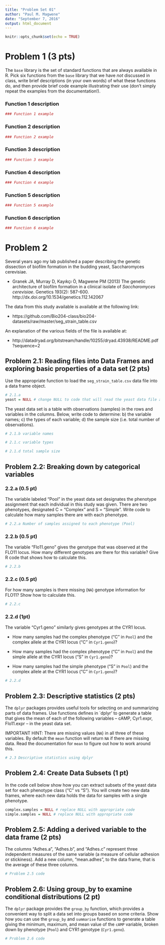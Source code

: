 ```yaml
---
title: "Problem Set 01"
author: "Paul M. Magwene"
date: "September 7, 2016"
output: html_document
---
```


```r
knitr::opts_chunk$set(echo = TRUE)
```

# Problem 1 (3 pts)

The `base` library is the set of standard functions that are always available in R.  Pick six functions from the `base` library that we have *not* discussed in class, write brief descriptions (in your own words) of what these functions do, and then provide brief code example illustrating their use (don't simply repeat the examples from the documentation!).

### Function 1 description

```r
### Function 1 example
```

### Function 2 description

```r
### Function 2 example
```

### Function 3 description

```r
### Function 3 example
```

### Function 4 description

```r
### Function 4 example
```

### Function 5 description

```r
### Function 5 example
```

### Function 6 description

```r
### Function 6 example
```


# Problem 2

Several years ago my lab published a paper describing the genetic dissection of biofilm formation in the budding yeast, Saccharomyces cerevisiae. 

 * Granek JA, Murray D, Kayıkçı Ö, Magwene PM (2013) The genetic architecture of biofilm formation in a clinical isolate of *Saccharomyces cerevisiae*. Genetics 193(2): 587-600. http://dx.doi.org/10.1534/genetics.112.142067

The data from this study available is available at the following link:

  * https://github.com/Bio204-class/bio204-datasets/raw/master/seg_strain_table.csv

An explanation of the various fields of the file is available at: 

  * http://datadryad.org/bitstream/handle/10255/dryad.43938/README.pdf?sequence=2
  
## Problem 2.1: Reading files into Data Frames and exploring basic properties of a data set (2 pts)

Use the appropriate function  to load the `seg_strain_table.csv` data file into a data frame object.

```r
# 2.1.a
yeast = NULL # change NULL to code that will read the yeast data file and return a data frame
```

The yeast data set is a table with observations (samples) in the rows and variables in the columns. Below, write code to determine: b) the variable names; c) the types of each variable; d) the sample size (i.e. total number of observations).

```r
# 2.1.b variable names
```

```r
# 2.1.c variable types
```

```r
# 2.1.d total sample size
```

## Problem 2.2: Breaking down by categorical variables

### 2.2.a (0.5 pt)

The variable labeled "Pool" in the yeast data set designates the phenotype assignment that each individual in this study was given. There are two phenotypes, designated C = "Complex" and S = "Simple". Write code to calculate how many samples there are with each phenotype.

```r
# 2.2.a Number of samples assigned to each phenotype (Pool)
```

### 2.2.b (0.5 pt)

The variable "Flo11.geno" gives the genotype that was observed at the FLO11 locus.  How many different genotypes  are there for this variable?  Give R code that shows how to calculate this.

```r
# 2.2.b
```

### 2.2.c (0.5 pt)

For how many samples is there missing (`NA`) genotype information for FLO11? Show how to calculate this.

```r
# 2.2.c
```

### 2.2.d (1pt)

The variable "Cyr1.geno" similarly gives genotypes at the CYR1 locus.  

 * How many samples had the complex phenotype ("C" in `Pool`) and the complex allele at the CYR1 locus ("C" in `Cyr1.geno`)?

 * How many samples had the complex phenotype ("C" in `Pool`) and the simple allele at the CYR1 locus ("S" in `Cyr1.geno`)?
 
  * How many samples had the simple phenotype ("S" in `Pool`) and the complex allele at the CYR1 locus ("C" in `Cyr1.geno`)?

```r
# 2.2.d
```


## Problem 2.3: Descriptive statistics (2 pts)
The `dplyr` packages provides useful tools for selecting on and summarizing parts of data frames. Use  functions defines in `dplyr' to generate a table that gives the  mean of each of the following variables -- cAMP, Cyr1.expr, Flo11.expr -- in the yeast data set.

IMPORTANT HINT:  There are missing values (`NA`) in all three of these variables.  By default the `mean` function will return `NA` if there are missing data. Read the documentation for `mean` to figure out how to work around this.

```r
# 2.3 Descriptive statistics using dplyr
```

## Problem 2.4: Create Data Subsets (1 pt)
In the code cell below show how you can extract subsets of the yeast data set for each phenotype class ("C" vs "S").  You will create two new data frames, where each new data holds the data for samples with a single phenotype.

```r
complex.samples = NULL # replace NULL with appropriate code
simple.samples = NULL # replace NULL with appropriate code
```

## Problem 2.5: Adding a derived variable to the data frame (2 pts)
The columns "Adhes.a", "Adhes.b", and "Adhes.c" represent three independent measures of the same variable (a measure of cellular adhesion or stickiness). Add a new column, "mean.adhes", to the data frame, that is the average of these three columns.

```r
# Problem 2.5 code
```

## Problem 2.6: Using group_by to examine conditional distributions (2 pt)

The `dplyr` package provides the `group_by` function, which provides a convenient way to split a data set into groups based on some criteria. Show how you can use the `group_by` and `summarise` functions  to generate a table giving the minimum, maximum, and mean value of the `cAMP` variable, broken down by phenotype (`Pool`) and CYR1 genotype (`Cyr1.geno`). 

```r
# Problem 2.6 code
```